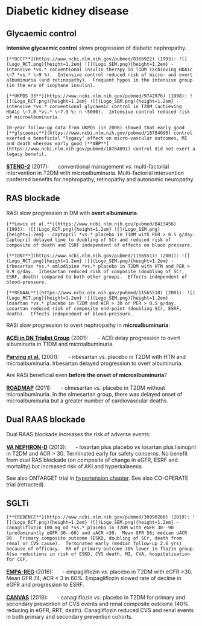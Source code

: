 # Diabetic kidney disease

## Glycaemic control

**Intensive glycaemic control** slows progression of diabetic nephropathy.  

```block2
[**DCCT**](https://www.ncbi.nlm.nih.gov/pubmed/8366922) (1993): ![](Logo_RCT.png){height=1.2em} ![](Logo_SEM.png){height=1.2em} - intensive *vs.* conventional insulin therapy in T1DM (achieving HbA1c \~7 *vs.* \~9 %).  Intensive control reduced risk of micro- and overt albuminuria (and retinopathy).  Frequent hypos in the intensive group (in the era of isophane insulin).   

[**UKPDS 33**](https://www.ncbi.nlm.nih.gov/pubmed/9742976) (1998): ![](Logo_RCT.png){height=1.2em} ![](Logo_SEM.png){height=1.2em} - intensive *vs.* conventional glycaemic control in T2DM (achieving HbA1c \~7.0 *vs.* \~7.9 %; n ~5000).  Intensive control reduced risk of microalbuminuria.  

10-year follow-up data from UKPDS (in 2008) showed that early good [**glycaemic**](https://www.ncbi.nlm.nih.gov/pubmed/18784090) control exerted a beneficial "legacy" effect on micro-vascular outcomes, MI and death whereas early good [**ABP**](https://www.ncbi.nlm.nih.gov/pubmed/18784091) control did not exert a legacy benefit.  

```

[**STENO-2**](https://www.ncbi.nlm.nih.gov/pubmed/28187983) (2017): ![](Logo_RCT.png){height=1.2em} conventional management *vs.* multi-factorial intervention in T2DM with microalbuminuria. Multi-factorial intervention conferred benefits for nephropathy, retinopathy and autonomic neuropathy.  


## RAS blockade {#DKD_RASi}

RASi slow progression in DM with **overt albuminuria**.  

```block2

[**Lewis et al.**](https://www.ncbi.nlm.nih.gov/pubmed/8413456) (1993): ![](Logo_RCT.png){height=1.2em} ![](Logo_SEM.png){height=1.2em} - captopril *vs.* placebo in T1DM with PER > 0.5 g/day. Captopril delayed time to doubling of SCr and reduced risk of composite of death and ESRF independent of effects on blood pressure.  

[**IDNT**](https://www.ncbi.nlm.nih.gov/pubmed/11565517) (2001): ![](Logo_RCT.png){height=1.2em} ![](Logo_SEM.png){height=1.2em} - irbesartan *vs.* amlodipine *vs.* placebo in T2DM with HTN and PER > 0.9 g/day.  Irbesartan reduced risk of composite (doubling of SCr, ESRF, death) compared to both other groups.  Effects independent of blood-pressure.  

[**RENAAL**](https://www.ncbi.nlm.nih.gov/pubmed/11565518) (2001): ![](Logo_RCT.png){height=1.2em} ![](Logo_SEM.png){height=1.2em} - losartan *vs.* placebo in T2DM and ACR > 30 or PER > 0.5 g/day.  Losartan reduced risk of composite end-point (doubling SCr, ESRF, death).  Effects independent of blood-pressure.  

```

RASi slow progression to overt nephropathy in **microalbuminuria**: 

[**ACEi in DN Trialist Group**](https://www.ncbi.nlm.nih.gov/pubmed/11242497) (2001): ![](Logo_MET.png){height=1.2em} - ACEi delay progression to overt albuminuria in T1DM and microalbuminuria. 

[**Parving et al.**](https://www.ncbi.nlm.nih.gov/pubmed/11565519) (2001): ![](Logo_RCT.png){height=1.2em} - irbesartan *vs.* placebo in T2DM with HTN and microalbuminuria.  Irbesartan delayed progression to overt albuminuria.  


Are RASi beneficial even **before the onset of microalbuminuria**?  

[**ROADMAP**](https://www.ncbi.nlm.nih.gov/pubmed/21388309) (2011): ![](Logo_RCT.png){height=1.2em} - olmesartan *vs.* placebo in T2DM without microalbuminuria.  In the olmesartan group, there was delayed onset of microalbuminuria but a greater number of cardiovascular deaths.  


## Dual RAAS blockade {#drasi_DKD}

Dual RAAS blockade increases the risk of adverse events:  

[**VA NEPHRON-D**](https://www.ncbi.nlm.nih.gov/pubmed/24206457) (2013): ![](Logo_RCT.png){height=1.2em} - losartan plus placebo *vs* losartan plus lisinopril in T2DM and ACR > 30.  Terminated early for safety concerns.  No benefit from dual RAS blockade (on composite of change in eGFR, ESRF and mortality) but increased risk of AKI and hyperkalaemia.  

See also ONTARGET trial in [hypertension chapter](#HTN_CVS). 
See also CO-OPERATE trial (retracted).  


## SGLTi

```block2
[**CREDENCE**](https://www.ncbi.nlm.nih.gov/pubmed/30990260) (2019): ![](Logo_RCT.png){height=1.2em} ![](Logo_SEM.png){height=1.2em} - canagliflozin 100 mg od *vs.* placebo in T2DM with eGFR 30--90 (predominantly eGFR 30--60) and uACR >30.  Mean GFR 56; median uACR 90.  Primary composite outcome (ESKD, doubling of SCr, death from renal or CVS cause).  Terminated early (median follow-up 2.6 yrs) because of efficacy.  RR of primary outcome 30% lower in flozin group.  Also reductions in risk of ESKD, CVS death, MI, CVA, hospitalisation for CCF.  

```


[**EMPA-REG**](https://www.ncbi.nlm.nih.gov/pubmed/27299675) (2016): ![](Logo_RCT.png){height=1.2em} - empagliflozin *vs.* placebo in T2DM with eGFR >30.  Mean GFR 74; ACR < 3 in 60%.  Empagliflozin slowed rate of decline in eGFR and progression to ESRF.  

[**CANVAS**](https://www.ncbi.nlm.nih.gov/pubmed/29133604) (2018): ![](Logo_RCT.png){height=1.2em} - canagliflozin *vs.* placebo in T2DM for primary and secondary prevention of CVS events and renal composite outcome (40% reducing in eGFR, RRT, death).  Canagliflozin reduced CVS and renal events in both primary and secondary prevention cohorts.  



